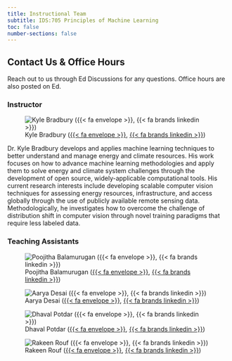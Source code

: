 ```yaml
---
title: Instructional Team
subtitle: IDS:705 Principles of Machine Learning
toc: false
number-sections: false
---
```


::: {.callout-tip}
## Contact Us & Office Hours

Reach out to us through Ed Discussions for any questions. Office hours are also posted on Ed.
:::

### Instructor

![Kyle Bradbury ([{{< fa envelope >}}](mailto: kyle.bradbury@duke.edu), [{{< fa brands linkedin >}}](https://www.linkedin.com/in/bradburykyle/))](img/kylebradbury.jpeg){fig-align="left"}

Dr. Kyle Bradbury develops and applies machine learning techniques to better understand and manage energy and climate resources. His work focuses on how to advance machine learning methodologies and apply them to solve energy and climate system challenges through the development of open source, widely-applicable computational tools. His current research interests include developing scalable computer vision techniques for assessing energy resources, infrastructure, and access globally through the use of publicly available remote sensing data. Methodologically, he investigates how to overcome the challenge of distribution shift in computer vision through novel training paradigms that require less labeled data. 


### Teaching Assistants

::: {layout-nrow=1}
![Poojitha Balamurugan ([{{< fa envelope >}}](mailto: poojitha.balamurugan@duke.edu), [{{< fa brands linkedin >}}](https://www.linkedin.com/in/poojithabalamurugan/))](img/balamurugan_poojitha.jpg){fig-align="left"}

![Aarya Desai ([{{< fa envelope >}}](mailto: aarya.desai@duke.edu), [{{< fa brands linkedin >}}](https://www.linkedin.com/in/dyang7/))](img/yang_dingkun.jpg){fig-align="left"}

![Dhaval Potdar ([{{< fa envelope >}}](mailto: dhaval.potdar@duke.edu), [{{< fa brands linkedin >}}](https://www.linkedin.com/in/dhavalpotdar/))](img/potdar_dhaval.jpg.jpg){fig-align="left"}

![Rakeen Rouf ([{{< fa envelope >}}](mailto: rakeen.rouf@duke.edu), [{{< fa brands linkedin >}}](https://www.linkedin.com/in/yuanjing-zhu/))](img/zhu_yuanjing.jpg){fig-align="left"}

:::
